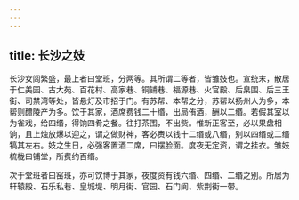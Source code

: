 ```yaml
---
---
---
```

title: 长沙之妓
---



长沙女闾繁盛，最上者曰堂班，分两等。其所谓二等者，皆雏妓也。宣统末，散居于仁美园、古大苑、百花村、高家巷、铜铺巷、福源巷、火官殿、后臬围、后三王街、司禁湾等处，皆悬灯及市招于门。有苏帮、本帮之分，苏帮以扬州人为多，本帮则醴陵产为多。饮于其家，酒席费钱二十缗，出局侑酒，酬以二缗。若假其室以为雀戏，给四缗，得饷四肴之餐。往打茶围，不出赀。惟新正客至，必以果盘相饷，且上烛放爆以迎之，谓之做财神，客必赉以钱十二缗或八缗，别以四缗或二缗犒其左右。妓之生日，必强客置酒二席，曰摆脸面。度夜无定资，谓之挂衣。雏妓梳栊曰铺堂，所费约百缗。

次于堂班者曰窑班，亦可饮博于其家，夜度资有钱六缗、四缗、二缗之别。所居为轩辕殿、石乐私巷、皇城堤、明月街、官园、石门阆、紫荆街一带。